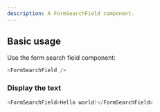 ```yaml
---
description: A FormSearchField component.
---
```



## Basic usage

Use the form search field component:

```js
<FormSearchField />
```

### Display the text

```js live
<FormSearchField>Hello world!</FormSearchField>
```
